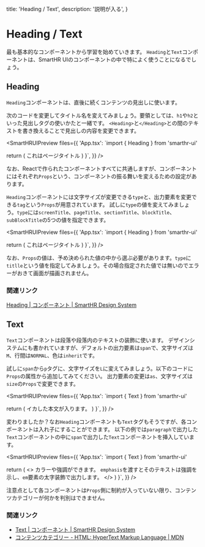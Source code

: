   title: 'Heading / Text',
  description: '説明が入る',
}



# Heading / Text

最も基本的なコンポーネントから学習を始めていきます。
`Heading`と`Text`コンポーネントは、SmartHR UIのコンポーネントの中で特によく使うことになるでしょう。

## Heading

`Heading`コンポーネントは、直後に続くコンテンツの見出しに使います。

次のコードを変更してタイトル名を変えてみましょう。要領としては、`h1`や`h2`といった見出しタグの使いかたと一緒です。
`<Heading>`と`</Heading>`との間のテキストを書き換えることで見出しの内容を変更できます。

<SmartHRUIPreview
  files={{
    'App.tsx': `import { Heading } from 'smarthr-ui'

  return (
    <Heading type="screenTitle" tag="h1">
      これはページタイトル
    </Heading>
  )
}`,
  }}
/>

なお、Reactで作られたコンポーネントすべてに共通しますが、コンポーネントにはそれぞれ`Props`という、コンポーネントの振る舞いを変えるための設定があります。

`Heading`コンポーネントには文字サイズが変更できる`type`と、出力要素を変更できる`tag`という`Props`が用意されています。
試しに`type`の値を変えてみましょう。`type`には`screenTitle`、`pageTitle`、`sectionTitle`、`blockTitle`、`subBlockTitle`の5つの値を指定できます。

<SmartHRUIPreview
  files={{
    'App.tsx': `import { Heading } from 'smarthr-ui'

  return (
    <Heading type="pageTitle" tag="h1">
      これはページタイトル
    </Heading>
  )
}`,
  }}
/>

なお、`Props`の値は、予め決められた値の中から選ぶ必要があります。`type`に`titlle`という値を指定してみましょう。その場合指定された値では無いのでエラーがおきて画面が描画されません。


### 関連リンク

[Heading | コンポーネント | SmartHR Design System](https://smarthr.design/products/components/heading/)


## Text

`Text`コンポーネントは段落や段落内のテキストの装飾に使います。
デザインシステムにも書かれていますが、デフォルトの出力要素は`span`で、文字サイズは`M`、行間は`NORMAL`、色は`inherit`です。

試しに`span`から`p`タグに、文字サイズを`L`に変えてみましょう。以下のコードに`Props`の属性から追加してみてください。
出力要素の変更は`as`、文字サイズは`size`の`Props`で変更できます。

<SmartHRUIPreview
  files={{
    'App.tsx': `import { Text } from 'smarthr-ui'

  return (
    <Text>
      イカした本文が入ります。
    </Text>
  )
}`,
  }}
/>

変わりましたか？なお`Heading`コンポーネントも`Text`タグもそうですが、各コンポーネントは入れ子にすることができます。
以下の例では`paragraph`で出力した`Text`コンポーネントの中に`span`で出力した`Text`コンポーネントを挿入しています。

<SmartHRUIPreview
  files={{
    'App.tsx': `import { Text } from 'smarthr-ui'

  return (
    <>
      <Text as="p">
        <Text color="TEXT_LINK" weight="bold">カラーや強調</Text>ができます。
      </Text>
      <Text as="p" emphasis>
        <code>emphasis</code>を渡すとそのテキストは強調を示し、<code>em</code>要素の太字装飾で出力します。
      </Text>
    </>
  )
}`,
  }}
/>

注意点として各コンポーネントは`Props`側に制約が入っていない限り、コンテンツカテゴリーが何かを判別はできません。


### 関連リンク

- [Text | コンポーネント | SmartHR Design System](https://smarthr.design/products/components/text/)
- [コンテンツカテゴリー - HTML: HyperText Markup Language | MDN](https://developer.mozilla.org/ja/docs/Web/HTML/Content_categories)